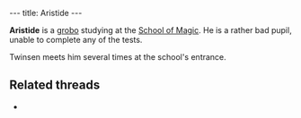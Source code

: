 ---
title: Aristide
---

{{twinsunica import}}{{Infobox Character
 |image=Aristide.jpg
 |race=Grobo
 |gender=Male
 |size=average
 |age=Adult
 |magical=
 |lba1=
 |lba2=
 |occupation=
 |requires=
 |amount=
 |fam1=
 |fam2=
 |planet=
 |island=
 |building=
}}

'''Aristide''' is a [[grobo]] studying at the [[School of Magic]]. He is a rather bad pupil, unable to complete any of the tests.

Twinsen meets him several times at the school's entrance.

==Related threads==
* {{thread|id=5918|title=Stupid Aristide...}}

<!-- remvoe these category links when they're all automated by categorizers...
[[Category:Grobos]]
[[Category:Male characters]]
[[Category:Average characters]]
[[Category:Adult characters]]
[[Category:Desert Island inhabitants]] -->